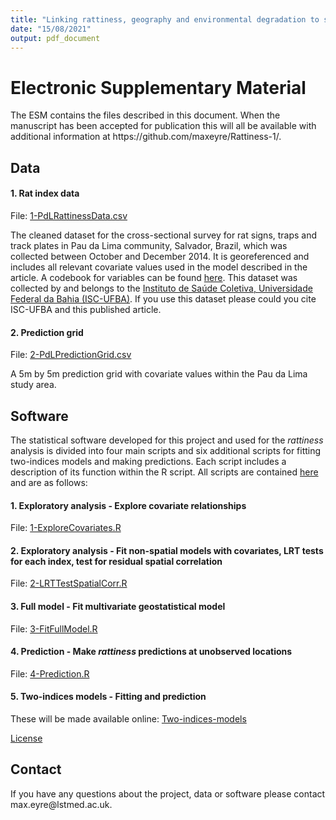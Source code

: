 ```yaml
---
title: "Linking rattiness, geography and environmental degradation to spillover *Leptospira* infections in marginalised urban settings"
date: "15/08/2021"
output: pdf_document
---
```


# Electronic Supplementary Material

The ESM contains the files described in this document. When the manuscript has been accepted for publication this will all be available with additional information at https://github.com/maxeyre/Rattiness-1/.

## Data
#### 1. Rat index data
File: [1-PdLRattinessData.csv](https://github.com/maxeyre/Rattiness-1/blob/master/Data/1-PdLRattinessData.csv) 

The cleaned dataset for the cross-sectional survey for rat signs, traps and track plates in Pau da Lima community, Salvador, Brazil, which was collected between October and December 2014. It is georeferenced and includes all relevant covariate values used in the model described in the article. A codebook for variables can be found [here](https://github.com/maxeyre/Rattiness-1/blob/master/codebook.md). This dataset was collected by and belongs to the [Instituto de Saúde Coletiva, Universidade Federal da Bahia (ISC-UFBA)](http://www.isc.ufba.br/). If you use this dataset please could you cite ISC-UFBA and this published article.

#### 2. Prediction grid
File: [2-PdLPredictionGrid.csv](https://github.com/maxeyre/Rattiness-1/blob/master/Data/2-PdLPredictionGrid.csv)

A 5m by 5m prediction grid with covariate values within the Pau da Lima study area.

## Software
The statistical software developed for this project and used for the *rattiness* analysis is divided into four main scripts and six additional scripts for fitting two-indices models and making predictions. Each script includes a description of its function within the R script. All scripts are contained [here](https://github.com/maxeyre/Rattiness-1/tree/master/Scripts) and are as follows:

#### 1. Exploratory analysis - Explore covariate relationships
File: [1-ExploreCovariates.R](https://github.com/maxeyre/Rattiness-1/blob/master/Scripts/1-ExploreCovariates.R)

#### 2. Exploratory analysis - Fit non-spatial models with covariates, LRT tests for each index, test for residual spatial correlation
File: [2-LRTTestSpatialCorr.R](https://github.com/maxeyre/Rattiness-1/blob/master/Scripts/2-LRTTestSpatialCorr.R)

#### 3. Full model - Fit multivariate geostatistical model
File: [3-FitFullModel.R](https://github.com/maxeyre/Rattiness-1/blob/master/Scripts/3-FitFullModel.R)

#### 4. Prediction - Make *rattiness* predictions at unobserved locations
File: [4-Prediction.R](https://github.com/maxeyre/Rattiness-1/blob/master/Scripts/4-Prediction.R)

#### 5. Two-indices models - Fitting and prediction
These will be made available online: [Two-indices-models](https://github.com/maxeyre/Rattiness-1/tree/master/Scripts/Two-indices-models)

[License](https://github.com/maxeyre/Rattiness-1/blob/master/LICENSE)

## Contact
If you have any questions about the project, data or software please contact max.eyre@lstmed.ac.uk.

